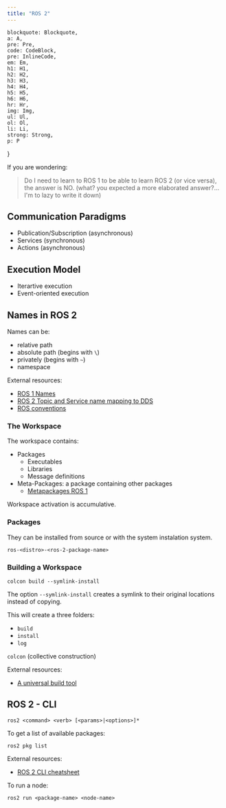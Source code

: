 ```yaml
---
title: "ROS 2"
---
```


    blockquote: Blockquote,
    a: A,
    pre: Pre,
    code: CodeBlock,
    pre: InlineCode,
    em: Em,
    h1: H1,
    h2: H2,
    h3: H3,
    h4: H4,
    h5: H5,
    h6: H6,
    hr: Hr,
    img: Img,
    ul: Ul,
    ol: Ol,
    li: Li,
    strong: Strong,
    p: P
}

If you are wondering:

> Do I need to learn to ROS 1 to be able to learn ROS 2 (or vice versa), the answer is NO. (what? you expected a more elaborated answer?... I'm to lazy to write it down)

## Communication Paradigms

- Publication/Subscription (asynchronous)
- Services (synchronous)
- Actions (asynchronous)

## Execution Model

- Iterartive execution
- Event-oriented execution

## Names in ROS 2

Names can be:
- relative path
- absolute path (begins with `\`)
- privately (begins with `~`)
- namespace

External resources:
- [ROS 1 Names](http://wiki.ros.org/Names)
- [ROS 2 Topic and Service name mapping to DDS](https://design.ros2.org/articles/topic_and_service_names.html)
- [ROS conventions](http://wiki.ros.org/ROS/Patterns/Conventions)

### The Workspace

The workspace contains:
- Packages
    - Executables
    - Libraries
    - Message definitions
- Meta-Packages: a package containing other packages
    - [Metapackages ROS 1](http://wiki.ros.org/Metapackages)

Workspace activation is accumulative.

### Packages

They can be installed from source or with the system instalation system.

```
ros-<distro>-<ros-2-package-name>
```

### Building a Workspace

```
colcon build --symlink-install
```

The option `--symlink-install` creates a symlink to their original locations instead of copying.

This will create a three folders:
- `build`
- `install`
- `log`

`colcon` (collective construction)

External resources:
- [A universal build tool](https://design.ros2.org/articles/build_tool.html)

## ROS 2 - CLI

```
ros2 <command> <verb> [<params>|<options>]*
```

To get a list of available packages:
```
ros2 pkg list
```

External resources:
- [ROS 2 CLI cheatsheet](https://github.com/ubuntu-robotics/ros2_cheats_sheet/blob/master/cli/cli_cheats_sheet.pdf)

To run a node:
```
ros2 run <package-name> <node-name>
```
